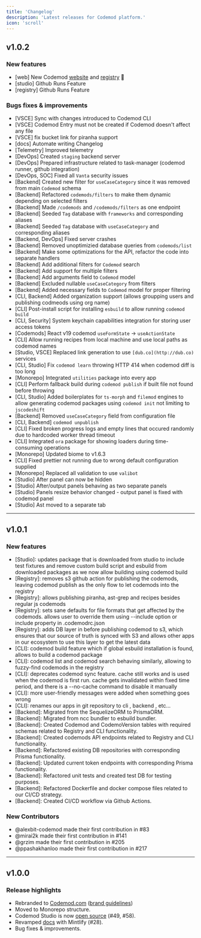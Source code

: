 ```yaml
---
title: 'Changelog'
description: 'Latest releases for Codemod platform.'
icon: 'scroll'
---
```


## v1.0.2

### New features

- [web] New Codemod [website](https://codemod.com) and [registry](https://codemod.com/registry) 🎉
- [studio] Github Runs Feature
- [registry] Github Runs Feature

### Bugs fixes & improvements

- [VSCE] Sync with changes introduced to Codemod CLI
- [VSCE] Codemod Entry must not be created if Codemod doesn't affect any file
- [VSCE] fix bucket link for piranha support
- [docs] Automate writing Changelog
- [Telemetry] Improved telemetry
- [DevOps] Created `staging` backend server
- [DevOps] Prepared infrastructure related to task-manager (codemod runner, github integration)
- [DevOps, SOC] Fixed all `Vanta` security issues
- [Backend] Created new filter for `useCaseCategory` since it was removed from main `Codemod` schema
- [Backend] Refactored `codemods/filters` to make them dynamic depending on selected filters
- [Backend] Made `/codemods` and `/codemods/filters` as one endpoint
- [Backend] Seeded `Tag` database with `frameworks` and corresponding aliases
- [Backend] Seeded `Tag` database with `useCaseCategory`  and corresponding aliases
- [Backend, DevOps] Fixed server crashes
- [Backend] Removed unoptimizied database queries from `codemods/list`
- [Backend] Make some optimizations for the API, refactor the code into separate handlers
- [Backend] Add additional filters for `Codemod` search
- [Backend] Add support for multiple filters
- [Backend] Add arguments field to `Codemod` model
- [Backend] Excluded nullable `useCaseCategory` from filters
- [Backend] Added necessary fields to `Codemod` model for proper filtering
- [CLI, Backend] Added organization support (allows groupping users and publishing codmeods using org name)
- [CLI] Post-install script for installing `esbuild` to allow running `codemod build`
- [CLI, Security] System keychain capabilities integration for storing user access tokens
- [Codemods] React v19 codemod `useFormState` → `useActionState`
- [CLI] Allow running recipes from local machine and use local paths as codemod names
- [Studio, VSCE] Replaced link generation to use `[dub.co](http://dub.co)` services
- [CLI, Studio] Fix `codemod learn` throwing HTTP 414 when codemod diff is too long
- [Monorepo] Integrated `utilities` package into every app
- [CLI] Perform fallback build during `codemod publish` if built file not found before throwing
- [CLI, Studio] Added boilerplates for `ts-morph` and `filemod` engines to allow generating codemod packages using `codemod init` not limiting to `jscodeshift`
- [Backend] Removed `useCaseCategory` field from configuration file
- [CLI, Backend] `codemod unpublish`
- [CLI] Fixed broken progress logs and empty lines that occured randomly due to hardcoded worker thread timeout
- [CLI] Integrated `ora` package for showing loaders during time-consuming operations
- [Monorepo] Updated biome to v1.6.3
- [CLI] Fixed prettier not running due to wrong default configuration supplied
- [Monorepo] Replaced all validation to use `valibot`
- [Studio] After panel can now be hidden
- [Studio] After/output panels behaving as two separate panels
- [Studio] Panels resize behavior changed - output panel is fixed with codemod panel
- [Studio] Ast moved to a separate tab

---

## v1.0.1

### New features

- [Studio]: updates package that is downloaded from studio to include test fixtures and remove custom build script and esbuild from downloaded packages as we now allow building using codemod build
- [Registry]: removes s3 github action for publishing the codemods, leaving codemod publish as the only flow to let codemods into the registry
- [Registry]: allows publishing piranha, ast-grep and recipes besides regular js codemods
- [Registry]: sets sane defaults for file formats that get affected by the codemods. allows user to override them using --include option or include property in .codemodrc.json
- [Registry]: adds DB layer in before publishing codemod to s3, which ensures that our source of truth is synced with S3 and allows other apps in our ecosystem to use this layer to get the latest data
- [CLI]: codemod build feature which if global esbuild installation is found, allows to build a codemod package
- [CLI]: codemod list and codemod search behaving similarly, allowing to fuzzy-find codemods in the registry
- [CLI]: deprecates codemod sync feature. cache still works and is used when the codemod is first run. cache gets invalidated within fixed time period, and there is a --no-cache command to disable it manually
- [CLI]: more user-friendly messages were added when something goes wrong
- [CLI]: renames our apps in git repository to cli , backend , etc…
- [Backend]: Migrated from the SequelizeORM to PrismaORM.
- [Backend]: Migrated from ncc bundler to esbuild bundler.
- [Backend]: Created Codemod and CodemoVersion tables with required schemas related to Registry and CLI functionality.
- [Backend]: Created codemods API endpoints related to Registry and CLI functionality.
- [Backend]: Refactored existing DB repositories with corresponding Prisma functionality.
- [Backend]: Updated current token endpoints with corresponding Prisma functionality.
- [Backend]: Refactored unit tests and created test DB for testing purposes.
- [Backend]: Refactored Dockerfile and docker compose files related to our CI/CD strategy.
- [Backend]: Created CI/CD workflow via Github Actions.

### New Contributors

- @alexbit-codemod made their first contribution in #83
- @mirai2k made their first contribution in #141
- @grzim made their first contribution in #205
- @ppashakhanloo made their first contribution in #217

---

## v1.0.0

### Release highlights

- Rebranded to [Codemod.com](https://codemod.com) ([brand guidelines](https://brand.codemod.com))
- Moved to Monorepo structure.
- Codemod Studio is now [open source](https://github.com/codemod-com/codemod/tree/main/apps/studio) (#49, #58). 
- Revamped [docs](https://github.com/codemod-com/codemod/tree/main/apps/docs) with Mintlify (#28).
- Bug fixes & improvements.
